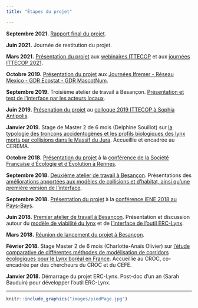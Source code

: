 ```yaml
---
title: "Étapes du projet"

---
```


**Septembre 2021.** <a href="files/pdf/rapportFinal_projetERCLynx.pdf" target="blank">Rapport final du projet</a>.  

**Juin 2021.** Journée de restitution du projet.  

**Mars 2021.** <a href="files/pdf/colloqueITTECOP2021.pdf" target="blank">Présentation du projet</a> aux <a href="https://ittecop.fr/fr/ressources/video-webinaires/2021-03-05-webinaire-erc-lynx" target="blank">webinaires ITTECOP</a> et aux <a href="https://ittecop.fr/fr/item-actu/item/777-suite-aux-journ%C3%A9es-ittecop-des-25-et-26-mars-2021" target="blank">journées ITTECOP 2021</a>.  

**Octobre 2019.** <a href="files/pdf/confIFREMER.pdf" target="blank">Présentation du projet</a> aux <a href="https://jiem-nantes-19.sciencesconf.org/" target="blank">Journées Ifremer - Réseau Mexico - GDR Ecostat - GDR MascotNum</a>.  

**Septembre 2019.** Troisième atelier de travail à Besançon. <a href="files/pdf/atelier3_interface.pdf" target="blank">Présentation et test de l'interface par les acteurs locaux</a>.  

**Juin 2019.** <a href="files/pdf/colloqueITTECOP2019.pdf" target="blank">Présenation du projet</a> au <a href="https://ittecop.fr/fr/?option=com_content&view=article&id=470:a-vos-agenda-colloque-ittecop-2019-les-5-6-et-7-juin-2019-a-l-ademe-sophia-antipolis&catid=70:agenda-thematique" target="blank">colloque 2019 ITTECOP à Sophia Antipolis</a>.  

**Janvier 2019.** Stage de Master 2 de 6 mois (Delphine Souillot) sur <a href="files/pdf/memoireM2_Souillot.pdf" target="blank">la typologie des tronçons accidentogènes et les profils biologiques des lynx morts par collisions dans le Massif du Jura</a>. Accueillie et encadrée au CEREMA.  

**Octobre 2018.** <a href="files/pdf/confSFE.pdf" target="blank">Présentation du projet</a> à la <a href="https://sfecologie2018.sciencesconf.org/" target="blank">conférence de la Société Française d’Écologie et d’Évolution à Rennes</a>.  

**Septembre 2018.** <a href="files/pdf/atelier2_intro.pdf" target="blank">Deuxième atelier de travail à Besançon</a>. Présentations des <a href="files/pdf/atelier2_modeles.pdf" target="blank">améliorations apportées aux modèles de collisions et d'habitat, ainsi qu'une première version de l'interface</a>.    

**Septembre 2018.** <a href="files/pdf/confIENE.pdf" target="blank">Présentation du projet</a> à la <a href="https://www.iene.info/international-conferences/iene-2018/" target="blank">conférence IENE 2018 au Pays-Bays</a>.  

**Juin 2018.** <a href="files/pdf/atelier1_intro.pdf" target="blank">Premier atelier de travail à Besançon</a>. Présentation et discussion autour du <a href="files/pdf/atelier1_modelIBM.pdf" target="blank">modèle de viabilité du lynx</a> et de <a href="files/pdf/atelier1_interface.pdf" target="blank">l'interface de l'outil ERC-Lynx</a>.  

**Mars 2018.** <a href="files/pdf/reunionLancement.pdf" target="blank">Réunion de lancement du projet à Besançon</a>.  

**Février 2018.** Stage Master 2 de 6 mois (Charlotte-Anaïs Olivier) sur <a href="files/pdf/memoireM2_Olivier" target="blank">l'étude comparative de différentes méthodes de modélisation de corridors écologiques pour le Lynx boréal en France</a>. Accueillie au CROC, co-encadrée par des chercheurs du CROC et du CEFE.   

**Janvier 2018.** Démarrage du projet ERC-Lynx. Post-doc d'un an (Sarah Bauduin) pour développer l'outil ERC-Lynx.  

----------
```r
knitr::include_graphics("images/piedPage.jpg")
```
